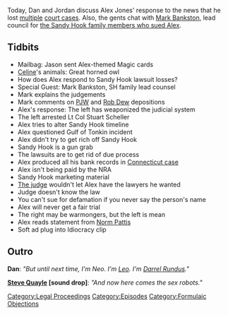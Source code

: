 {{Episode
    | title           = Sandy Hook Response
    | caption         = [https://knowledgefight.libsyn.com/602-sandy-hook-response Listen to this episode on Libsyn]
    | episodeNumber   = 602
    | length          = 02:00:00
    | airDate         = October 4, 2021
    | episodeType     = [[:Category:Formulaic Objections|Formulaic Objections]]
    | appearance      = [[Mark Bankston]], [[Paul Joseph Watson]], [[Rob Dew]], [[Stuart Scheller]], [[Norm Pattis]]
    | previousEpisode = [[601: June 16, 2003]]
    | nextEpisode     = [[603: October 3-4, 2021]]
}}

{{Stub}}

Today, Dan and Jordan discuss Alex Jones' response to the news that he lost [[Texas Sandy Hook Lawsuit (Heslin v. Jones)|multiple]] [[Texas Parkland Shooting Lawsuit (Fontaine v. Jones)|court cases]]. Also, the gents chat with [[Mark Bankston]], lead council for [[Texas Sandy Hook Lawsuit (Heslin v. Jones)|the Sandy Hook family members who sued Alex]].

==Tidbits==

*Mailbag: Jason sent Alex-themed Magic cards
*[[Celine]]'s animals: Great horned owl
*How does Alex respond to Sandy Hook lawsuit losses?
*Special Guest: Mark Bankston, SH family lead counsel
*Mark explains the judgements
*Mark comments on [[Paul Joseph Watson|PJW]] and [[Rob Dew]] depositions
*Alex's response: The left has weaponized the judicial system
*The left arrested Lt Col Stuart Scheller
*Alex tries to alter Sandy Hook timeline
*Alex questioned Gulf of Tonkin incident
*Alex didn't try to get rich off Sandy Hook
*Sandy Hook is a gun grab
*The lawsuits are to get rid of due process
*Alex produced all his bank records in [[Connecticut Sandy Hook Lawsuit (Lafferty v. Jones)|Connecticut case]]
*Alex isn't being paid by the NRA
*Sandy Hook marketing material
*[[Judge Maya Gamble|The judge]] wouldn't let Alex have the lawyers he wanted
*Judge doesn't know the law
*You can't sue for defamation if you never say the person's name
*Alex will never get a fair trial
*The right may be warmongers, but the left is mean
*Alex reads statement from [[Norm Pattis]]
*Soft ad plug into Idiocracy clip

==Outro==

'''Dan''': ''"But until next time, I'm Neo. I'm [[leo Zagami|Leo]]. I'm [[Darrel Rundus]]."''

'''[[Steve Quayle]] [sound drop]''': ''"And now here comes the sex robots."''

[[Category:Legal Proceedings]]
[[Category:Episodes]]
[[Category:Formulaic Objections]]